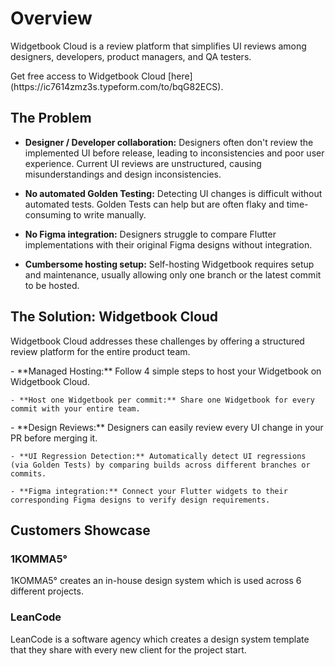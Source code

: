 # Overview

Widgetbook Cloud is a review platform that simplifies UI reviews among designers, developers, product managers, and QA testers.

<Info>
  Get free access to Widgetbook Cloud
  [here](https://ic7614zmz3s.typeform.com/to/bqG82ECS).
</Info>

<YouTube id="gCTSc99V-KI" />

## The Problem

- **Designer / Developer collaboration:** Designers often don't review the implemented UI before release, leading to inconsistencies and poor user experience. Current UI reviews are unstructured, causing misunderstandings and design inconsistencies.

- **No automated Golden Testing:** Detecting UI changes is difficult without automated tests. Golden Tests can help but are often flaky and time-consuming to write manually.

- **No Figma integration:** Designers struggle to compare Flutter implementations with their original Figma designs without integration.

- **Cumbersome hosting setup:** Self-hosting Widgetbook requires setup and maintenance, usually allowing only one branch or the latest commit to be hosted.

## The Solution: Widgetbook Cloud

Widgetbook Cloud addresses these challenges by offering a structured review platform for the entire product team.

<CardGroup>
  <Card title="Builds" icon="hammer" href="/cloud/builds">
    - **Managed Hosting:** Follow 4 simple steps to host your Widgetbook on Widgetbook Cloud.
  
    - **Host one Widgetbook per commit:** Share one Widgetbook for every commit with your entire team.

  </Card>
  <Card title="Reviews" icon="code-compare" href="/cloud/reviews">
    - **Design Reviews:** Designers can easily review every UI change in your PR before merging it.
    
    - **UI Regression Detection:** Automatically detect UI regressions (via Golden Tests) by comparing builds across different branches or commits.

    - **Figma integration:** Connect your Flutter widgets to their corresponding Figma designs to verify design requirements.

  </Card>
</CardGroup>

## Customers Showcase

### 1KOMMA5°

1KOMMA5° creates an in-house design system which is used across 6 different projects.

<YouTube id="4xWseFS5Z38" />

### LeanCode

LeanCode is a software agency which creates a design system template that they share with every new client for the project start.

<YouTube id="rmQktvnyfPg" />
